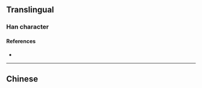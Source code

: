 {{character info}}
==Translingual==

===Han character===
{{Han char|rn=85|rad=水|as=09|sn=12|four=30127|canj=EYTB|ids=⿰氵𦚏}}

====References====
* {{Han ref|kx=0636.120|dkj=17812|dj=1043.170|hdz=31684.060|uh=6E47|ud=28231|bh=D9E9|bd=55785}}

----

==Chinese==
{{zh-see|湆|a|broth}}